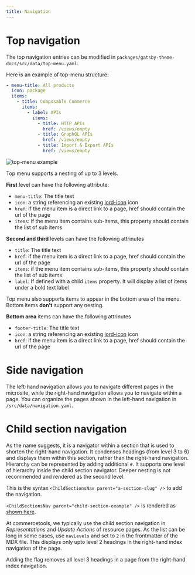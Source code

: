 ```yaml
---
title: Navigation
---
```


# Top navigation

The top navigation entries can be modified in `packages/gatsby-theme-docs/src/data/top-menu.yaml`.

Here is an example of top-menu structure:

```yaml
- menu-title: All products
  icon: package
  items:
    - title: Composable Commerce
      items:
        - label: APIs
          items:
            - title: HTTP APIs
              href: /views/empty
            - title: GraphQL APIs
              href: /views/empty
            - title: Import & Export APIs
              href: /views/empty
```

![top-menu example](/images/top-menu-example.png 'Top menu layout generated by the above sample code')

Top menu supports a nesting of up to 3 levels.

**First** level can have the following attribute:

- `menu-title`: The title text
- `icon`: a string referencing an existing [lord-icon](/writing/lord-icons) icon
- `href`: if the menu item is a direct link to a page, href should contain the url of the page
- `items`: if the menu item contains sub-items, this property should contain the list of sub items

**Second and third** levels can have the following attrinutes

- `title`: The title text
- `href`: if the menu item is a direct link to a page, href should contain the url of the page
- `items`: if the menu item contains sub-items, this property should contain the list of sub items
- `label`: If defined with a child `items` property. It will display a list of items under a bold text label

Top menu also supports items to appear in the bottom area of the menu. Bottom items **don't** support any nesting.

**Bottom area** items can have the following attrinutes

- `footer-title`: The title text
- `icon`: a string referencing an existing [lord-icon](/writing/lord-icons) icon
- `href`: if the menu item is a direct link to a page, href should contain the url of the page

# Side navigation

The left-hand navigation allows you to navigate different pages in the microsite, while the right-hand navigation allows you to navigate within a page. You can organize the pages shown in the left-hand navigation in `/src/data/navigation.yaml`.

# Child section navigation

As the name suggests, it is a navigator within a section that is used to shorten the right-hand navigation. It condenses headings (from level 3 to 6) and displays them within this section, rather than the right-hand navigation. Hierarchy can be represented by adding additional `#`. It supports one level of hierarchy inside the child section navigator. Deeper nesting is not recommended and rendered as the second level.

This is the syntax `<ChildSectionsNav parent="a-section-slug" />` to add the navigation.

`<ChildSectionsNav parent="child-section-example" />` is rendered as [shown here](/writing/sample#child-section-example).

At commercetools, we typically use the child section navigation in _Representations_ and _Update Actions_ of resource pages. As the list can be long in some cases, use `navLevels` and set to `2` in the frontmatter of the MDX file. This displays only upto level 2 headings in the right-hand index navigation of the page.

<Warning>
Adding the flag removes all level 3 headings in a page from the right-hand index navigation.
</Warning>
